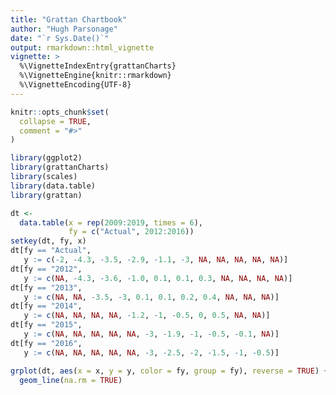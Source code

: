 ```yaml
---
title: "Grattan Chartbook"
author: "Hugh Parsonage"
date: "`r Sys.Date()`"
output: rmarkdown::html_vignette
vignette: >
  %\VignetteIndexEntry{grattanCharts}
  %\VignetteEngine{knitr::rmarkdown}
  %\VignetteEncoding{UTF-8}
---
```


```r
knitr::opts_chunk$set(
  collapse = TRUE,
  comment = "#>"
)
```

```r
library(ggplot2)
library(grattanCharts)
library(scales)
library(data.table)
library(grattan)
```


```r
dt <- 
  data.table(x = rep(2009:2019, times = 6),
             fy = c("Actual", 2012:2016))
setkey(dt, fy, x)
dt[fy == "Actual", 
   y := c(-2, -4.3, -3.5, -2.9, -1.1, -3, NA, NA, NA, NA, NA)]
dt[fy == "2012", 
   y := c(NA, -4.3, -3.6, -1.0, 0.1, 0.1, 0.3, NA, NA, NA, NA)]
dt[fy == "2013", 
   y := c(NA, NA, -3.5, -3, 0.1, 0.1, 0.2, 0.4, NA, NA, NA)]
dt[fy == "2014", 
   y := c(NA, NA, NA, NA, -1.2, -1, -0.5, 0, 0.5, NA, NA)]
dt[fy == "2015",
   y := c(NA, NA, NA, NA, NA, -3, -1.9, -1, -0.5, -0.1, NA)]
dt[fy == "2016", 
   y := c(NA, NA, NA, NA, NA, -3, -2.5, -2, -1.5, -1, -0.5)]

grplot(dt, aes(x = x, y = y, color = fy, group = fy), reverse = TRUE) +
  geom_line(na.rm = TRUE)
```


